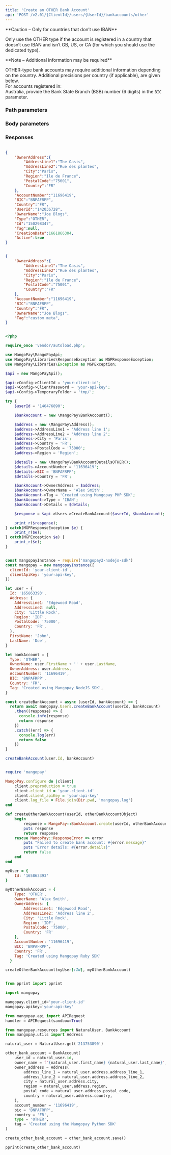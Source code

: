 ```yaml
---
title: 'Create an OTHER Bank Account'  
api: 'POST /v2.01/{ClientId}/users/{UserId}/bankaccounts/other'  
---
```


  

<Warning>  
**Caution – Only for countries that don’t use IBAN** 
  
Only use the OTHER type if the account is registered in a country that doesn’t use IBAN and isn’t GB, US, or CA (for which you should use the dedicated type).  
</Warning>  

<Note>  
**Note – Additional information may be required** 
  
OTHER-type bank accounts may require additional information depending on the country. Additional precisions per country (if applicable), are given below.  
For accounts registered in:   
Australia, provide the Bank State Branch (BSB) number (6 digits) in the `BIC` parameter.  
</Note>  

### Path parameters  

<UserId1 />  

### Body parameters  

<OwnerAddress />  

<AccountNumber />  

<BIC />  

<Country2 />  

<OwnerName />  

<Tag4 />  

### Responses  

<AccordionGroup><Accordion title="200">  

<OwnerAddressResponse />  

<AccountNumberResponse />  

<BICResponse />  

<Country2Response />  

<UserId1Response />  

<OwnerNameResponse />  

<Type5Response />  

<IdResponse />  

<Tag4Response />  

<CreationDateResponse />  

<ActiveResponse /></Accordion></AccordionGroup>  

<ResponseExample>  

```json 200  

{
    "OwnerAddress":{
        "AddressLine1":"The Oasis",
        "AddressLine2":"Rue des plantes",
        "City":"Paris",
        "Region":"Ile de France",
        "PostalCode":"75001",
        "Country":"FR"
    },
    "AccountNumber":"11696419",
    "BIC":"BNPAFRPP",
    "Country":"FR",
    "UserId":"142036728",
    "OwnerName":"Joe Blogs",
    "Type":"OTHER",
    "Id":"150298347",
    "Tag":null,
    "CreationDate":1661866304,
    "Active":true
}  

 ```  

</ResponseExample>  

<RequestExample>  
  
```json REST  

{
    "OwnerAddress":{
        "AddressLine1":"The Oasis",
        "AddressLine2":"Rue des plantes",
        "City":"Paris",
        "Region":"Ile de France",
        "PostalCode":"75001",
        "Country":"FR"
    },
    "AccountNumber":"11696419",
    "BIC":"BNPAFRPP",
    "Country":"FR",
    "OwnerName":"Joe Blogs",
    "Tag":"custom meta",
}  
```  

  
```php PHP  

<?php 

require_once 'vendor/autoload.php';

use MangoPay\MangoPayApi;
use MangoPay\Libraries\ResponseException as MGPResponseException;
use MangoPay\Libraries\Exception as MGPException;

$api = new MangoPayApi();

$api->Config->ClientId = 'your-client-id';
$api->Config->ClientPassword = 'your-api-key';
$api->Config->TemporaryFolder = 'tmp/';

try {
    $userId = '146476890';

    $bankAccount = new \MangoPay\BankAccount();

    $address = new \MangoPay\Address();
    $address->AddressLine1 = 'Address line 1';
    $address->AddressLine2 = 'Address line 2';
    $address->City = 'Paris';
    $address->Country = 'FR';
    $address->PostalCode = '75000';
    $address->Region = 'Region';

    $details = new \MangoPay\BankAccountDetailsOTHER();
    $details->AccountNumber = '11696419';
    $details->BIC = 'BNPAFRPP';
    $details->Country = 'FR';

    $bankAccount->OwnerAddress = $address;
    $bankAccount->OwnerName = 'Alex Smith';
    $bankAccount->Tag = 'Created using Mangopay PHP SDK';
    $bankAccount->Type = 'IBAN';
    $bankAccount->Details = $details;

    $response = $api->Users->CreateBankAccount($userId, $bankAccount);

    print_r($response);
} catch(MGPResponseException $e) {
    print_r($e);
} catch(MGPException $e) {
    print_r($e);
}  
```  

  
```javascript NodeJS  

const mangopayInstance = require('mangopay2-nodejs-sdk')
const mangopay = new mangopayInstance({
  clientId: 'your-client-id',
  clientApiKey: 'your-api-key',
})

let user = {
  Id: '165863393',
  Address: {
    AddressLine1: 'Edgewood Road',
    AddressLine2: null,
    City: 'Little Rock',
    Region: 'IDF',
    PostalCode: '75000',
    Country: 'FR',
  },
  FirstName: 'John',
  LastName: 'Doe',
}

let bankAccount = {
  Type: 'OTHER',
  OwnerName: user.FirstName + '' + user.LastName,
  OwnerAddress: user.Address,
  AccountNumber: '11696419',
  BIC: 'BNPAFRPP',
  Country: 'FR',
  Tag: 'Created using Mangopay NodeJS SDK',
}

const createBankAccount = async (userId, bankAccount) => {
  return await mangopay.Users.createBankAccount(userId, bankAccount)
    .then((response) => {
      console.info(response)
      return response
    })
    .catch((err) => {
      console.log(err)
      return false
    })
}

createBankAccount(user.Id, bankAccount)  
```  

  
```ruby Ruby  

require 'mangopay'

MangoPay.configure do |client|
    client.preproduction = true
    client.client_id = 'your-client-id'
    client.client_apiKey = 'your-api-key'
    client.log_file = File.join(Dir.pwd, 'mangopay.log')
end

def createOtherBankAccount(userId, otherBankAccountObject)
    begin
        response = MangoPay::BankAccount.create(userId, otherBankAccountObject)
        puts response
        return response
    rescue MangoPay::ResponseError => error
        puts "Failed to create bank account: #{error.message}"
        puts "Error details: #{error.details}"
        return false
    end
end

myUser = {
    Id: '165863393'
}

myOtherBankAccount = {
    Type: 'OTHER',
    OwnerName: 'Alex Smith',
    OwnerAddress: {
        AddressLine1: 'Edgewood Road',
        AddressLine2: 'Address line 2',
        City: 'Little Rock',
        Region: 'IDF',
        PostalCode: '75000',
        Country: 'FR'
    },
    AccountNumber: '11696419',
    BIC: 'BNPAFRPP',
    Country: 'FR',
    Tag: 'Created using Mangopay Ruby SDK'
  }

createOtherBankAccount(myUser[:Id], myOtherBankAccount)  
```  

  
```python Python  

from pprint import pprint

import mangopay

mangopay.client_id='your-client-id'
mangopay.apikey='your-api-key'

from mangopay.api import APIRequest
handler = APIRequest(sandbox=True)

from mangopay.resources import NaturalUser, BankAccount
from mangopay.utils import Address

natural_user = NaturalUser.get('213753890')

other_bank_account = BankAccount(
    user_id = natural_user.id,
    owner_name = f'{natural_user.first_name} {natural_user.last_name}',
    owner_address = Address(
        address_line_1 = natural_user.address.address_line_1,
        address_line_2 = natural_user.address.address_line_2,
        city = natural_user.address.city,
        region = natural_user.address.region,
        postal_code = natural_user.address.postal_code,
        country = natural_user.address.country,
    ),
    account_number = '11696419',
    bic = 'BNPAFRPP',
    country = 'FR',
    type = 'OTHER',
    tag = 'Created using the Mangopay Python SDK'
)

create_other_bank_account = other_bank_account.save()

pprint(create_other_bank_account)
  
```  

  
</RequestExample>